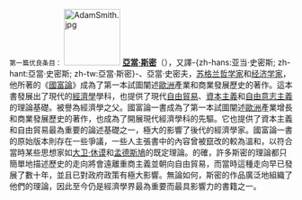 {{noteTA
|1 = zh-hans:亚当·斯密; zh-hant:亞當·斯密; zh-tw:亞當·史密斯
|2 = zh-hans:斯密; zh-hant:斯密; zh-tw:史密斯
|3 = zh-cn:亚里士多德; zh-hk:亞里士多德; zh-tw:亞里斯多德
|4 = zh-hans:熊彼特; zh-hant:熊彼得;
}}
<small>第一篇优良条目：</small>
[[File:AdamSmith.jpg|100px]]
'''[[亞當·斯密|亞當·斯密]]'''（{{bd|1723年|6月5日（受洗）（新曆6月16日）|1790年|7月17日|}}），又譯-{zh-hans:亚当·史密斯; zh-hant:亞當·史密斯; zh-tw:亞當·斯密}-、亞當·史密夫，[[苏格兰|苏格兰]][[哲学家|哲学家]]和[[经济学家|经济学家]]，他所著的《[[國富論|國富論]]》成為了第一本試圖闡述[[欧洲|歐洲]]產業和商業發展歷史的著作。這本書發展出了現代的[[经济学|經濟學]]學科，也提供了現代[[自由貿易|自由貿易]]、[[資本主義|資本主義]]和[[自由意志主義|自由意志主義]]的理論基礎。被譽為經濟學之父。國富論一書成為了第一本試圖闡述[[欧洲|歐洲]]產業增長和商業發展歷史的著作，也成為了開展現代經濟學科的先驅。它也提供了資本主義和自由貿易最為重要的論述基礎之一，極大的影響了後代的經濟學家。國富論一書的原始版本則存在一些爭議，一些人主張書中的內容曾被竄改的較為溫和，以符合當時某些思想家如[[大卫·休谟|大卫·休谟]]和[[孟德斯鳩|孟德斯鳩]]的既定理論。的確，許多斯密的理論都只簡單地描述歷史的走向將會遠離重商主義並朝向自由貿易，而當時這種走向早已發展了數十年，並且已對政府政策有極大影響。無論如何，斯密的作品廣泛地組織了他們的理論，因此至今仍是經濟學界最為重要而最具影響力的書籍之一。